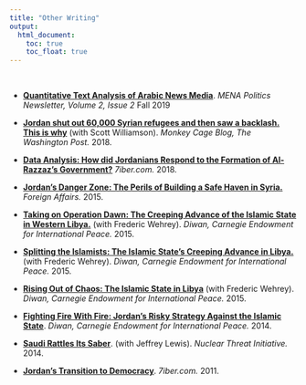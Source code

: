 ```yaml
---
title: "Other Writing"
output:
  html_document:
    toc: true
    toc_float: true
---
```


<br>

* [**Quantitative Text Analysis of Arabic News Media**](https://apsamena.org/2019/12/03/quantitative-text-analysis-of-arabic-news-media/). *MENA Politics Newsletter, Volume 2, Issue 2* Fall 2019

* [**Jordan shut out 60,000 Syrian refugees and then saw a backlash. This is why**](https://www.washingtonpost.com/news/monkey-cage/wp/2018/07/20/when-jordan-closed-its-border-to-refugees-the-public-protested-heres-why/?utm_term=.8297c8ba5625) (with Scott Williamson). *Monkey Cage Blog, The Washington Post.* 2018. 

* [**Data Analysis: How did Jordanians Respond to the Formation of Al-Razzaz's Government?**](https://www.7iber.com/politics-economics/how-did-jordanians-respond-to-the-formation-of-al-razzazs-government-2/) *7iber.com.* 2018.

* [**Jordan's Danger Zone: The Perils of Building a Safe Haven in Syria.**](https://www.foreignaffairs.com/articles/jordan/2015-07-24/jordans-danger-zone) *Foreign Affairs.* 2015. 

* [**Taking on Operation Dawn: The Creeping Advance of the Islamic State in Western Libya.**](https://carnegie-mec.org/diwan/60490?lang=en) (with Frederic Wehrey). *Diwan, Carnegie Endowment for International Peace.* 2015. 

* [**Splitting the Islamists: The Islamic State’s Creeping Advance in Libya.**](https://carnegie-mec.org/diwan/60447) (with Frederic Wehrey). *Diwan, Carnegie Endowment for International Peace.* 2015. 

* [**Rising Out of Chaos: The Islamic State in Libya**](https://carnegie-mec.org/diwan/59268) (with Frederic Wehrey). *Diwan, Carnegie Endowment for International Peace.* 2015. 

* [**Fighting Fire With Fire: Jordan’s Risky Strategy Against the Islamic State**](https://carnegie-mec.org/diwan/57486). *Diwan, Carnegie Endowment for International Peace.* 2014. 

* [**Saudi Rattles Its Saber**](https://www.nti.org/analysis/articles/saudi-rattles-its-saber/). (with Jeffrey Lewis). *Nuclear Threat Initiative.* 2014. 

* [**Jordan’s Transition to Democracy**](https://www.7iber.com/2011/07/jordans-transition-to-democracy/). *7iber.com.* 2011. 